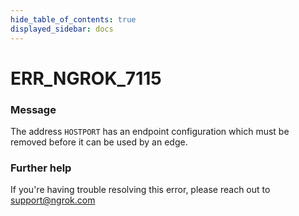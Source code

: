 ```yaml
---
hide_table_of_contents: true
displayed_sidebar: docs
---
```



# ERR_NGROK_7115

### Message

The address `HOSTPORT` has an endpoint configuration which must be removed before it can be used by an edge.

<ErrorDetails error="err_ngrok_7115" />

### Further help

If you're having trouble resolving this error, please reach out to [support@ngrok.com](mailto:support@ngrok.com?subject=Help%20with%20ERR_NGROK_7115)

